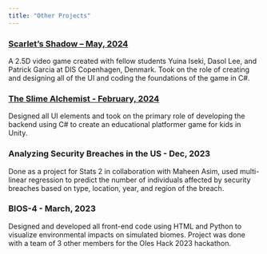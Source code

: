 ```yaml
---
title: "Other Projects"
---
```


### [Scarlet's Shadow – May, 2024](https://dis-cph.itch.io/scarlets-shadow?password=DIS)

A 2.5D video game created with fellow students Yuina Iseki, Dasol Lee, and Patrick Garcia at DIS Copenhagen, Denmark. Took on the role of creating and designing all of the UI and coding the foundations of the game in C#.

### [**The Slime Alchemist - February, 2024**](https://dis-cph.itch.io/slime-alchemist?password=DIS)

Designed all UI elements and took on the primary role of developing the backend using C# to create an educational platformer game for kids in Unity.

### Analyzing Security Breaches in the US - Dec, 2023

Done as a project for Stats 2 in collaboration with Maheen Asim, used multi-linear regression to predict the number of individuals affected by security breaches based on type, location, year, and region of the breach.

### BIOS-4 - March, 2023

Designed and developed all front-end code using HTML and Python to visualize environmental impacts on simulated biomes. Project was done with a team of 3 other members for the Oles Hack 2023 hackathon.
